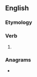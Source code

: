 ==English==

===Etymology===
{{suffix|en|constrain|eth|nocat=1}}

===Verb===
{{head|en|verb form}}

# {{en-archaic third-person singular of|constrain}}

===Anagrams===
* {{anagrams|en|a=acehinnorstt|notharctines|trochantines}}
